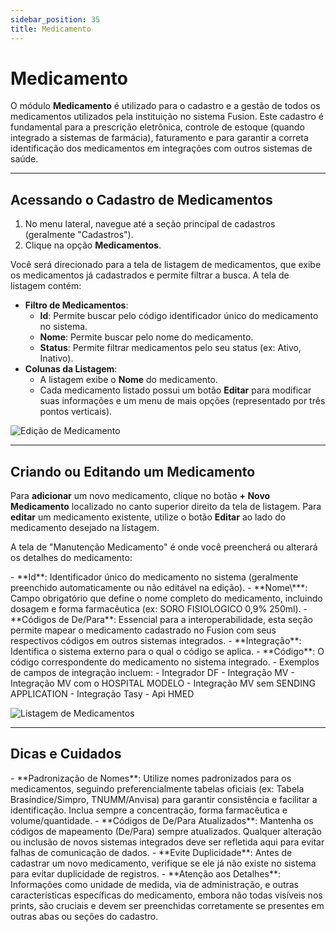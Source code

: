 ```yaml
---
sidebar_position: 35
title: Medicamento
---
```



# Medicamento

O módulo **Medicamento** é utilizado para o cadastro e a gestão de todos os medicamentos utilizados pela instituição no sistema Fusion. Este cadastro é fundamental para a prescrição eletrônica, controle de estoque (quando integrado a sistemas de farmácia), faturamento e para garantir a correta identificação dos medicamentos em integrações com outros sistemas de saúde.

---

## Acessando o Cadastro de Medicamentos

1.  No menu lateral, navegue até a seção principal de cadastros (geralmente "Cadastros").
2.  Clique na opção **Medicamentos**.

Você será direcionado para a tela de listagem de medicamentos, que exibe os medicamentos já cadastrados e permite filtrar a busca. A tela de listagem contém:

-   **Filtro de Medicamentos**:
    -   **Id**: Permite buscar pelo código identificador único do medicamento no sistema.
    -   **Nome**: Permite buscar pelo nome do medicamento.
    -   **Status**: Permite filtrar medicamentos pelo seu status (ex: Ativo, Inativo).
-   **Colunas da Listagem**:
    -   A listagem exibe o **Nome** do medicamento.
    -   Cada medicamento listado possui um botão **Editar** para modificar suas informações e um menu de mais opções (representado por três pontos verticais).

![Edição de Medicamento](/img/edit_medicamento.png)

---

## Criando ou Editando um Medicamento

Para **adicionar** um novo medicamento, clique no botão **+ Novo Medicamento** localizado no canto superior direito da tela de listagem.
Para **editar** um medicamento existente, utilize o botão **Editar** ao lado do medicamento desejado na listagem.

A tela de "Manutenção Medicamento" é onde você preencherá ou alterará os detalhes do medicamento:

<Admonition type="info" title="Campos de Cadastro do Medicamento">
-   **Id**: Identificador único do medicamento no sistema (geralmente preenchido automaticamente ou não editável na edição).
-   **Nome\***: Campo obrigatório que define o nome completo do medicamento, incluindo dosagem e forma farmacêutica (ex: SORO FISIOLOGICO 0,9% 250ml).
-   **Códigos de De/Para**: Essencial para a interoperabilidade, esta seção permite mapear o medicamento cadastrado no Fusion com seus respectivos códigos em outros sistemas integrados.
    -   **Integração**: Identifica o sistema externo para o qual o código se aplica.
    -   **Código**: O código correspondente do medicamento no sistema integrado.
    -   Exemplos de campos de integração incluem:
        -   Integrador DF
        -   Integração MV
        -   Integração MV com o HOSPITAL MODELO
        -   Integração MV sem SENDING APPLICATION
        -   Integração Tasy
        -   Api HMED
</Admonition>

![Listagem de Medicamentos](/img/lista_medicamento.png)

---

## Dicas e Cuidados

<Admonition type="tip" title="Boas Práticas no Cadastro de Medicamentos">
-   **Padronização de Nomes**: Utilize nomes padronizados para os medicamentos, seguindo preferencialmente tabelas oficiais (ex: Tabela Brasíndice/Simpro, TNUMM/Anvisa) para garantir consistência e facilitar a identificação. Inclua sempre a concentração, forma farmacêutica e volume/quantidade.
-   **Códigos de De/Para Atualizados**: Mantenha os códigos de mapeamento (De/Para) sempre atualizados. Qualquer alteração ou inclusão de novos sistemas integrados deve ser refletida aqui para evitar falhas de comunicação de dados.
-   **Evite Duplicidade**: Antes de cadastrar um novo medicamento, verifique se ele já não existe no sistema para evitar duplicidade de registros.
-   **Atenção aos Detalhes**: Informações como unidade de medida, via de administração, e outras características específicas do medicamento, embora não todas visíveis nos prints, são cruciais e devem ser preenchidas corretamente se presentes em outras abas ou seções do cadastro.
</Admonition>